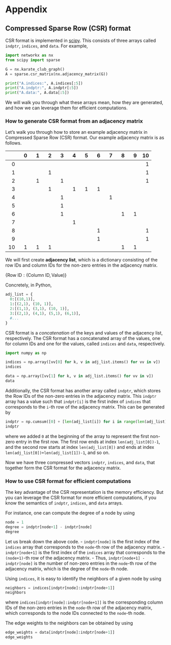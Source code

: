# Appendix


## Compressed Sparse Row (CSR) format

CSR format is implemented in [scipy](https://docs.scipy.org/doc/scipy/reference/generated/scipy.sparse.csr_matrix.html). This consists of three arrays called `indptr`, `indices`, and `data`. For example,

```python
import networkx as nx
from scipy import sparse

G = nx.karate_club_graph()
A = sparse.csr_matrix(nx.adjacency_matrix(G))

print("A.indices:", A.indices[:5])
print("A.indptr:", A.indptr[:5])
print("A.data:", A.data[:5])
```

We will walk you through what these arrays mean, how they are generated, and how we can leverage them for efficient computations.

### How to generate CSR format from an adjacency matrix

Let's walk you through how to store an example adjacency matrix in Compressed Sparse Row (CSR) format. Our example adjacency matrix is as follows.

<div align="center">

|      |    0 |    1 |    2 |    3 |    4 |    5 |    6 |    7 |    8 |    9 |   10 |
| ---: | ---: | ---: | ---: | ---: | ---: | ---: | ---: | ---: | ---: | ---: | ---: |
|    0 |      |      |      |      |      |      |      |      |      |      |    1 |
|    1 |      |      |    1 |      |      |      |      |      |      |      |    1 |
|    2 |      |    1 |      |    1 |      |      |      |      |      |      |    1 |
|    3 |      |      |    1 |      |    1 |    1 |    1 |      |      |      |      |
|    4 |      |      |      |    1 |      |      |      |    1 |      |      |      |
|    5 |      |      |      |    1 |      |      |      |      |      |      |      |
|    6 |      |      |      |    1 |      |      |      |      |    1 |    1 |      |
|    7 |      |      |      |      |    1 |      |      |      |      |      |      |
|    8 |      |      |      |      |      |      |    1 |      |      |      |    1 |
|    9 |      |      |      |      |      |      |    1 |      |      |      |    1 |
|   10 |    1 |    1 |    1 |      |      |      |      |      |    1 |    1 |      |
</div>

We will first create **adjacency list**, which is a dictionary consisting of the row IDs and column IDs for the non-zero entries in the adjacency matrix.

<div class="container" align="center">
<div class="col" style="margin-top:0%">

$\{\text{Row ID}: (\text{Column ID}, \text{Value})\}$

</div>
</div>

Concretely, in Python,

```python
adj_list = {
  0:[(10,1)],
  1:[(2,1), (10, 1)],
  2:[(1,1), (3,1), (10, 1)],
  3:[(2,1), (4,1), (5,1), (6,1)],
  #...
}
```

CSR format is a *concatenation* of the keys and values of the adjacency list, respectively. The CSR format has a concatenated array of the values, one for column IDs and one for the values, called `indices` and `data`, respectively.

```python
import numpy as np

indices = np.array([vv[0] for k, v in adj_list.items() for vv in v])
indices
```

```python
data = np.array([vv[1] for k, v in adj_list.items() for vv in v])
data
```

Additionally, the CSR format has another array called `indptr`, which stores the Row IDs of the non-zero entries in the adjacency matrix. This `indptr` array has a value such that `indptr[i]` is the first index of `indices` that corresponds to the `i`-th row of the adjacency matrix. This can be generated by

```python
indptr = np.cumsum([0] + [len(adj_list[i]) for i in range(len(adj_list))])
indptr
```

where we added `0` at the beginning of the array to represent the first non-zero entry in the first row.
The first row ends at index `len(adj_list[0])-1`, and the second row starts at index `len(adj_list[0])` and ends at index `len(adj_list[0])+len(adj_list[1])-1`, and so on.

Now we have three compressed vectors `indptr`, `indices`, and `data`, that together form the CSR format for the adjacency matrix.


### How to use CSR format for efficient computations

The key advantage of the CSR representation is the memory efficiency. But you can leverage the CSR format for more efficient computations, if you know the semantics of `indptr`, `indices`, and `data` arrays.

For instance, one can compute the degree of a node by using
```python
node = 1
degree = indptr[node+1] - indptr[node]
degree
```
Let us break down the above code.
- `indptr[node]` is the first index of the `indices` array that corresponds to the `node`-th row of the adjacency matrix.
- `indptr[node+1]` is the first index of the `indices` array that corresponds to the `(node+1)`-th row of the adjacency matrix.
- Thus, `indptr[node+1] - indptr[node]` is the number of non-zero entries in the `node`-th row of the adjacency matrix, which is the degree of the `node`-th node.

Using `indices`, it is easy to identify the neighbors of a given node by using
```python
neighbors = indices[indptr[node]:indptr[node+1]]
neighbors
```
where `indices[indptr[node]:indptr[node+1]]` is the corresponding column IDs of the non-zero entries in the `node`-th row of the adjacency matrix, which corresponds to the node IDs connected to the `node`-th node.

The edge weights to the neighbors can be obtained by using
```python
edge_weights = data[indptr[node]:indptr[node+1]]
edge_weights
```
